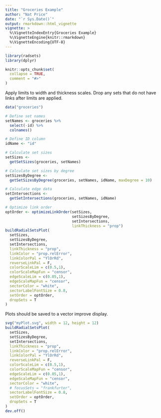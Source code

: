 ```yaml
---
title: "Groceries Example"
author: "Nat Price"
date: "`r Sys.Date()`"
output: rmarkdown::html_vignette
vignette: >
  %\VignetteIndexEntry{Groceries Example}
  %\VignetteEngine{knitr::rmarkdown}
  %\VignetteEncoding{UTF-8}
---
```


```r
library(radsets)
library(dplyr)

knitr::opts_chunk$set(
  collapse = TRUE,
  comment = "#>"
)
```

Apply limits to width and thickness scales. Drop any sets that do not have links after limits are applied.

```r

data("groceries")

# Define set names
setNames <- groceries %>%
  select(-id) %>%
  colnames()

# Define ID column
idName <- "id"

# Calculate set sizes
setSizes <-
  getSetSizes(groceries, setNames)

# Calculate set sizes by degree
setSizesByDegree <-
  getSetSizesByDegree(groceries, setNames, idName, maxDegree = 10)

# Calculate edge data
setIntersections <-
  getSetIntersections(groceries, setNames, idName)

# Optimize link order
optOrder <- optimizeLinkOrder(setSizes,
                              setSizesByDegree,
                              setIntersections,
                              linkThickness = "prop")
buildRadialSetsPlot(
  setSizes,
  setSizesByDegree,
  setIntersections,
  linkThickness = "prop",
  linkColor = "prop.relError",
  linkColorPal = "YlOrRd",
  reverseLinkPal = F,
  colorScaleLim = c(0.5,1),
  colorScaleMapFun = "censor",
  edgeScaleLim = c(0.05,1),
  edgeScaleMapFun = "censor",
  sectorColor = "white",
  sectorLabelFontSize = 0.8,
  setOrder = optOrder,
  dropSets = T
)
```

Plots should be saved to a vector improve display.
```r
svg("myPlot.svg", width = 12, height = 12)
buildRadialSetsPlot(
  setSizes,
  setSizesByDegree,
  setIntersections,
  linkThickness = "prop",
  linkColor = "prop.relError",
  linkColorPal = "YlOrRd",
  reverseLinkPal = F,
  colorScaleLim = c(0.5,1),
  colorScaleMapFun = "censor",
  edgeScaleLim = c(0.05,1),
  edgeScaleMapFun = "censor",
  sectorColor = "white",
  # focusSets = "frankfurter",
  sectorLabelFontSize = 0.8,
  setOrder = optOrder,
  dropSets = T
)
dev.off()
```


